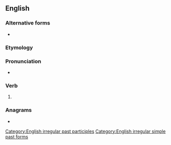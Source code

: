 ==English==

===Alternative forms===
* {{l|en|misspelled}} {{qualifier|US|Canadian}}

===Etymology===
{{prefix|en|mis|spelt}}

===Pronunciation===
* {{IPA|en|/ˈmɪspɛlt/}}

===Verb===
{{head|en|verb form}}

# {{en-past of|misspell}}

===Anagrams===
* {{anagrams|en|a=eilmpsst|simplest}}

[[Category:English irregular past participles]]
[[Category:English irregular simple past forms]]
